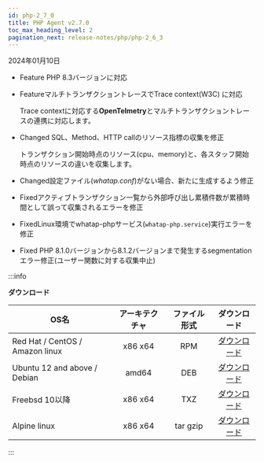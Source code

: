 ```yaml
---
id: php-2_7_0
title: PHP Agent v2.7.0
toc_max_heading_level: 2
pagination_next: release-notes/php/php-2_6_3
---
```


2024年01月10日

- <Status>Feature</Status> PHP 8.3バージョンに対応

- <Status>Feature</Status>マルチトランザクショントレースでTrace context(W3C) に対応

  Trace contextに対応する**OpenTelmetry**とマルチトランザクショントレースの連携に対応します。

- <Status>Changed</Status> SQL、Method、HTTP callのリソース指標の収集を修正

  トランザクション開始時点のリソース(cpu、memory)と、各スタッフ開始時点のリソースの違いを収集します。

- <Status>Changed</Status>設定ファイル(<em>whatap.conf</em>)がない場合、新たに生成するよう修正

- <Status>Fixed</Status>アクティブトランザクション一覧から外部呼び出し累積件数が累積時間として誤って収集されるエラーを修正

- <Status>Fixed</Status>Linux環境でwhatap-phpサービス(<code>whatap-php.service</code>)実行エラーを修正

- <Status>Fixed</Status> PHP 8.1.0バージョンから8.1.2バージョンまで発生するsegmentationエラー修正(ユーザー関数に対する収集中止)

:::info

**ダウンロード**

| OS名                             | アーキテクチャ |  ファイル形式  |                                    ダウンロード                                    |
| ------------------------------- | :-----: | :------: | :--------------------------------------------------------------------------: |
| Red Hat / CentOS / Amazon linux | x86 x64 |    RPM   | [ダウンロード](https://repo.whatap.io/centos/6/x86_64/whatap-php-2.7-0.x86_64.rpm) |
| Ubuntu 12 and above / Debian    |  amd64  |    DEB   |  [ダウンロード](https://repo.whatap.io/debian/unstable/whatap-php_2.7.0_amd64.deb) |
| Freebsd 10以降                    | x86 x64 |    TXZ   |       [ダウンロード](https://repo.whatap.io/freebsd/10/whatap-php-2.7.0.txz)       |
| Alpine linux                    | x86 x64 | tar gzip |    [ダウンロード](https://repo.whatap.io/alpine/x86_64/whatap-php-2.7.0.tar.gz)    |

:::
 

